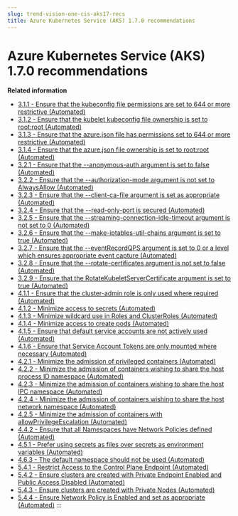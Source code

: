 ```yaml
---
slug: trend-vision-one-cis-aks17-recs
title: Azure Kubernetes Service (AKS) 1.7.0 recommendations
---
```

# Azure Kubernetes Service (AKS) 1.7.0 recommendations

**Related information**

- [3.1.1 - Ensure that the kubeconfig file permissions are set to 644 or more restrictive (Automated)](cis-aks17-311.mdx)
- [3.1.2 - Ensure that the kubelet kubeconfig file ownership is set to root:root (Automated)](cis-aks17-312.mdx)
- [3.1.3 - Ensure that the azure.json file has permissions set to 644 or more restrictive (Automated)](cis-aks17-313.mdx)
- [3.1.4 - Ensure that the azure.json file ownership is set to root:root (Automated)](cis-aks17-314.mdx)
- [3.2.1 - Ensure that the --anonymous-auth argument is set to false (Automated)](cis-aks17-321.mdx)
- [3.2.2 - Ensure that the --authorization-mode argument is not set to AlwaysAllow (Automated)](cis-aks17-322.mdx)
- [3.2.3 - Ensure that the --client-ca-file argument is set as appropriate (Automated)](cis-aks17-323.mdx)
- [3.2.4 - Ensure that the --read-only-port is secured (Automated)](cis-aks17-324.mdx)
- [3.2.5 - Ensure that the --streaming-connection-idle-timeout argument is not set to 0 (Automated)](cis-aks17-325.mdx)
- [3.2.6 - Ensure that the --make-iptables-util-chains argument is set to true (Automated)](cis-aks17-326.mdx)
- [3.2.7 - Ensure that the --eventRecordQPS argument is set to 0 or a level which ensures appropriate event capture (Automated)](cis-aks17-327.mdx)
- [3.2.8 - Ensure that the --rotate-certificates argument is not set to false (Automated)](cis-aks17-328.mdx)
- [3.2.9 - Ensure that the RotateKubeletServerCertificate argument is set to true (Automated)](cis-aks17-329.mdx)
- [4.1.1 - Ensure that the cluster-admin role is only used where required (Automated)](cis-aks17-411.mdx)
- [4.1.2 - Minimize access to secrets (Automated)](cis-aks17-412.mdx)
- [4.1.3 - Minimize wildcard use in Roles and ClusterRoles (Automated)](cis-aks17-413.mdx)
- [4.1.4 - Minimize access to create pods (Automated)](cis-aks17-414.mdx)
- [4.1.5 - Ensure that default service accounts are not actively used (Automated)](cis-aks17-415.mdx)
- [4.1.6 - Ensure that Service Account Tokens are only mounted where necessary (Automated)](cis-aks17-416.mdx)
- [4.2.1 - Minimize the admission of privileged containers (Automated)](cis-aks17-421.mdx)
- [4.2.2 - Minimize the admission of containers wishing to share the host process ID namespace (Automated)](cis-aks17-422.mdx)
- [4.2.3 - Minimize the admission of containers wishing to share the host IPC namespace (Automated)](cis-aks17-423.mdx)
- [4.2.4 - Minimize the admission of containers wishing to share the host network namespace (Automated)](cis-aks17-424.mdx)
- [4.2.5 - Minimize the admission of containers with allowPrivilegeEscalation (Automated)](cis-aks17-425.mdx)
- [4.4.2 - Ensure that all Namespaces have Network Policies defined (Automated)](cis-aks17-442.mdx)
- [4.5.1 - Prefer using secrets as files over secrets as environment variables (Automated)](cis-aks17-451.mdx)
- [4.6.3 - The default namespace should not be used (Automated)](cis-aks17-463.mdx)
- [5.4.1 - Restrict Access to the Control Plane Endpoint (Automated)](cis-aks17-541.mdx)
- [5.4.2 - Ensure clusters are created with Private Endpoint Enabled and Public Access Disabled (Automated)](cis-aks17-542.mdx)
- [5.4.3 - Ensure clusters are created with Private Nodes (Automated)](cis-aks17-543.mdx)
- [5.4.4 - Ensure Network Policy is Enabled and set as appropriate (Automated)](cis-aks17-544.mdx)
:::

